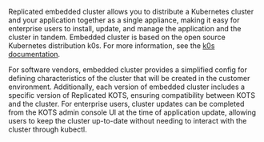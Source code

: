 Replicated embedded cluster allows you to distribute a Kubernetes cluster and your application together as a single appliance, making it easy for enterprise users to install, update, and manage the application and the cluster in tandem. Embedded cluster is based on the open source Kubernetes distribution k0s. For more information, see the [k0s documentation](https://docs.k0sproject.io/stable/).

For software vendors, embedded cluster provides a simplified config for defining characteristics of the cluster that will be created in the customer environment. Additionally, each version of embedded cluster includes a specific version of Replicated KOTS, ensuring compatibility between KOTS and the cluster. For enterprise users, cluster updates can be completed from the KOTS admin console UI at the time of application update, allowing users to keep the cluster up-to-date without needing to interact with the cluster through kubectl.